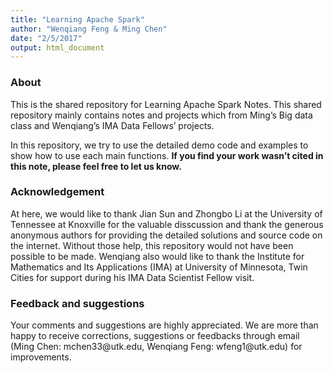 ```yaml
---
title: "Learning Apache Spark"
author: "Wenqiang Feng & Ming Chen"
date: "2/5/2017"
output: html_document
---
```


### About

This is the shared repository for Learning Apache Spark Notes. This shared repository mainly contains notes and projects which from Ming's Big data class and Wenqiang's IMA Data Fellows' projects. 

In this repository, we try to use the detailed demo code and examples to show how to use each main functions. **If you find your work wasn't cited in this note, please feel free to let us know.**

### Acknowledgement

At here, we would like to thank Jian Sun and Zhongbo Li at the University of Tennessee at Knoxville for the valuable disscussion and thank the generous anonymous authors for providing the detailed solutions and source code on the internet. Without those help, this repository would not have been possible to be made. Wenqiang also would like to thank the Institute for Mathematics and Its Applications (IMA) at University of Minnesota, Twin Cities for support during his IMA Data Scientist Fellow visit. 

### Feedback and suggestions

Your comments and suggestions are highly appreciated. We are more than happy to receive corrections, suggestions or feedbacks through email (Ming Chen: mchen33@utk.edu, Wenqiang Feng: wfeng1@utk.edu) for improvements.
